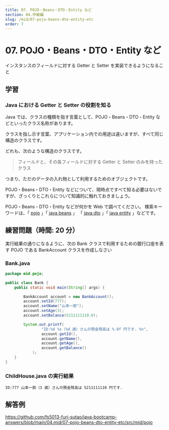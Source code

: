 ```yaml
---
title: 07. POJO・Beans・DTO・Entity など
section: 04.中級編
slug: /mid/07-pojo-beans-dto-entity-etc
order: 7
---
```


# 07. POJO・Beans・DTO・Entity など

<p class="goal">
  インスタンスのフィールドに対する Getter と Setter を実装できるようになること
</p>

## 学習

### Java における Getter と Setter の役割を知る

Java では、クラスの種類を指す言葉として、POJO・Beans・DTO・Entity などといったクラス名称があります。

クラスを指し示す言葉、アプリケーション内での用途は違いますが、すべて同じ構造のクラスです。

どれも、次のような構造のクラスです。

> フィールドと、その各フィールドに対する Getter と Setter のみを持ったクラス

つまり、ただのデータの入れ物として利用するためのオブジェクトです。

POJO・Beans・DTO・Entity などについて、現時点ですべて知る必要はないですが、ざっくりとこれらについて知識的に触れておきましょう。

POJO・Beans・DTO・Entity などが何かを Web で調べてください。
検索キーワードは、「 [pojo](https://www.google.com/search?q=pojo) 」「 [java beans](https://www.google.com/search?q=java+beans) 」
「 [java dto](https://www.google.com/search?q=java+dto) 」「 [java entity](https://www.google.com/search?q=java+entity) 」などです。

## 練習問題（時間: 20 分）

実行結果の通りになるように、次の Bank クラスで利用するための銀行口座を表す POJO である BankAccount クラスを作成しなさい

### Bank.java

```java
package mid.pojo;

public class Bank {
    public static void main(String[] args) {

        BankAccount account = new BankAccount();
        account.setId(777);
        account.setName("山本一郎");
        account.setAge(3);
        account.setBalance(5211111110.0);

        System.out.printf(
                "ID:%d %s（%d 歳）さんの預金残高は %.0f 円です. %n",
                account.getId(),
                account.getName(),
                account.getAge(),
                account.getBalance()
            );
    }
}
```

### ChildHouse.java の実行結果

```console
ID:777 山本一郎（3 歳）さんの預金残高は 5211111110 円です.
```

## 解答例

https://github.com/fs5013-furi-sutao/java-bootcamp-answers/blob/main/04.mid/07-pojo-beans-dto-entity-etc/src/mid/pojo
